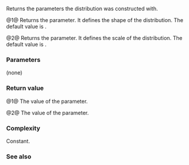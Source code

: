 {{cpp/numeric/random/weibull_distribution/title | a, b}}
{{cpp/numeric/random/weibull_distribution/navbar}}
{{dcl begin}}
{{dcl | since=c++11 | num=1 |
RealType a() const;
}}
{{dcl | since=c++11 | num=2 |
RealType b() const;
}}
{{dcl end}}

Returns the parameters the distribution was constructed with.

@1@ Returns the {{math|a}} parameter. It defines the shape of the distribution. The default value is {{c|1.0}}.

@2@ Returns the {{math|b}} parameter. It defines the scale of the distribution. The default value is {{c|1.0}}. 

===Parameters===
(none)

===Return value===
@1@ The value of the {{math|a}} parameter.

@2@ The value of the {{math|b}} parameter.

===Complexity===
Constant.

===See also===
{{dsc begin}}
{{dsc inc | cpp/numeric/random/distribution/dsc param | weibull_distribution}}
{{dsc end}}

{{langlinks|de|es|fr|it|ja|pt|ru|zh}}